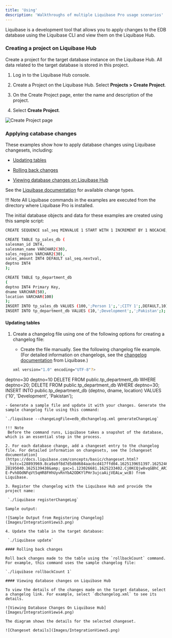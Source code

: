 ```yaml
---
title: 'Using'
description: 'Walkthroughs of multiple Liquibase Pro usage scenarios'
---
```


Liquibase is a development tool that allows you to apply changes to the EDB database using the Liquibase CLI and view them on the Liquibase Hub.

### Creating a project on Liquibase Hub

Create a project for the target database instance on the Liquibase Hub. All data related to the target database is stored in this project.
    
1. Log in to the Liquibase Hub console.

2. Create a Project on the Liquibase Hub. Select **Projects > Create Project**. 

3. On the Create Project page, enter the name and description of the project.

4. Select **Create Project**.

![Create Project page](Images/IntegrationViews2.png)

### Applying catabase changes

These examples show how to apply database changes using Liquibase changesets, including:

- [Updating tables](#updating-tables)

- [Rolling back changes](#rolling-back-changes)

- [Viewing database changes on Liquibase Hub](#viewing-database-changes-on-liquibase-hub)


See the [Liquibase documentation](https://docs.liquibase.com/change-types/home.html) for available change types.

!!! Note
    All Liquibase commands in the examples are executed from the directory where Liquibase Pro is installed.

The initial database objects and data for these examples are created using this sample script:

```bash
CREATE SEQUENCE sal_seq MINVALUE 1 START WITH 1 INCREMENT BY 1 NOCACHE;

CREATE TABLE tp_sales_db (
salesman_id INT4,
salesman_name VARCHAR2(30),
sales_region VARCHAR2(30),
sales_amount INT4 DEFAULT sal_seq.nextval,
deptno INT4
);

CREATE TABLE tp_department_db
(
deptno INT4 Primary Key,
dname VARCHAR(50),
location VARCHAR(100)
);
INSERT INTO tp_sales_db VALUES (100,';Person 1';,';CITY 1';,DEFAULT,10);
INSERT INTO tp_department_db VALUES (10,';Development';,';Pakistan';);
```

#### Updating tables 
1. Create a changelog file using one of the following options for creating a changelog file:

   - Create the file manually. See the following changelog file example. (For detailed information on changelogs, see the [changelog documentation](https://docs.liquibase.com/concepts/basic/xml-format.html) from Liquibase.)

   ```bash
   xml version="1.0" encoding="UTF-8"?>
  <databaseChangeLog
      xmlns="http://www.liquibase.org/xml/ns/dbchangelog"
      xmlns:xsi="http://www.w3.org/2001/XMLSchema-instance"
      xmlns:pro="http://www.liquibase.org/xml/ns/pro"
      xsi:schemaLocation="http://www.liquibase.org/xml/ns/dbchangelog
http://www.liquibase.org/xml/ns/dbchangelog/dbchangelog-4.2.xsd
http://www.liquibase.org/xml/ns/pro
http://www.liquibase.org/xml/ns/pro/liquibase-pro-4.2.xsd " changeLogId="9e43abe4-
4a9b-4d38-a485-c68af935bc44">
<changeSet author="kashif" id="100">
  <insert catalogName="edb"
    dbms="postgresql"
    schemaName="public"
    tableName="tp_department_db">
  <column name="deptno" value="20"/>
  <column name="dname" value="QMG"/>
  <column name="location" value="India"/>
  </insert>
  <insert catalogName="edb"
    dbms="postgresql"
    schemaName="public"
    tableName="tp_department_db">
  <column name="deptno" value="30"/>
  <column name="dname" value="CM"/>
  <column name="location" value="Pakistan"/>
  </insert>
  <update catalogName="edb"
  schemaName="public"
  tableName="tp_department_db">
  <column name="dname" value="UPDATED NAME...."/>
  <where>deptno=30</where>
  </update>
  <delete catalogName="edb"
    chemaName="public"
    tableName="tp_department_db">
  <where>deptno=10</where>
  </delete>
<rollback>
DELETE FROM public.tp_department_db WHERE deptno=20;
DELETE FROM public.tp_department_db WHERE deptno=30;
INSERT INTO public.tp_department_db (deptno, dname, location) VALUES ('10',
'Development', 'Pakistan');
</rollback>
</changeSet>
   </databaseChangeLog>
   ```
   - Generate a sample file and update it with your changes. Generate the sample changelog file using this command:

   `./liquibase --changeLogFile=edb_dbchangelog.xml generateChangeLog`

!!! Note
    Before the command runs, Liquibase takes a snapshot of the database, which is an essential step in the process.

2. For each database change, add a changeset entry to the changelog file. For detailed information on changesets, see the [changeset documentation](https://docs.liquibase.com/concepts/basic/changeset.html?__hstc=128893969.8ca9a9f8d7d5d8d684aac6cd417ffd04.1625139651397.1625246103494.1625257119630.4&amp;__hssc=128893969.1.1625257119630&amp;__hsfp=3718144884&amp;_ga=2.245054725.1619392786.1625139438-28195040.1625139438&amp;_gac=1.123026681.1625233402.Cj0KCQjw8vqGBhC_ARIsADMSd1AVyJsGu4_9-E-Pvh8OdNFqVt5qHR8FHhUyvRnYbA2ODKYlPHr3ujcaAijVEALw_wcB) from Liquibase.

3. Register the changelog with the Liquibase Hub and provide the project name: 

    `./liquibase registerChangeLog`

  Sample output:

  ![Sample Output from Registering Changelog](Images/IntegrationViews3.png)

4. Update the table in the target database: 

    `./liquibase update`

#### Rolling back changes

Roll back changes made to the table using the `rollbackCount` command. For example, this command uses the sample changelog file: 

`./liquibase rollbackCount 1`

#### Viewing database changes on Liquibase Hub

To view the details of the changes made on the target database, select a changelog link. For example, select `dbchangelog.xml` to see its details.

![Viewing Database Changes On Liquibase Hub](Images/IntegrationViews4.png)

The diagram shows the details for the selected changeset.

![Changeset details](Images/IntegrationViews5.png)
